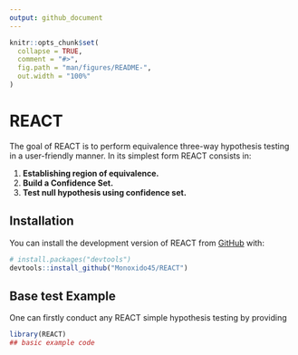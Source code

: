 ```yaml
---
output: github_document
---
```


<!-- README.md is generated from README.Rmd. Please edit that file -->

```r
knitr::opts_chunk$set(
  collapse = TRUE,
  comment = "#>",
  fig.path = "man/figures/README-",
  out.width = "100%"
)
```

# REACT

<!-- badges: start -->
<!-- badges: end -->

The goal of REACT is to perform equivalence three-way hypothesis testing in a user-friendly manner. In its simplest form REACT consists in:

<!-- enrich this steps more later -->

1. **Establishing region of equivalence.**
2. **Build a Confidence Set.**
3. **Test null hypothesis using confidence set.**

<!-- Continue writing more later -->

## Installation

You can install the development version of REACT from [GitHub](https://github.com/Monoxido45/REACT) with:

``` r
# install.packages("devtools")
devtools::install_github("Monoxido45/REACT")
```

## Base test Example

One can firstly conduct any REACT simple hypothesis testing by providing 

```r
library(REACT)
## basic example code
```

